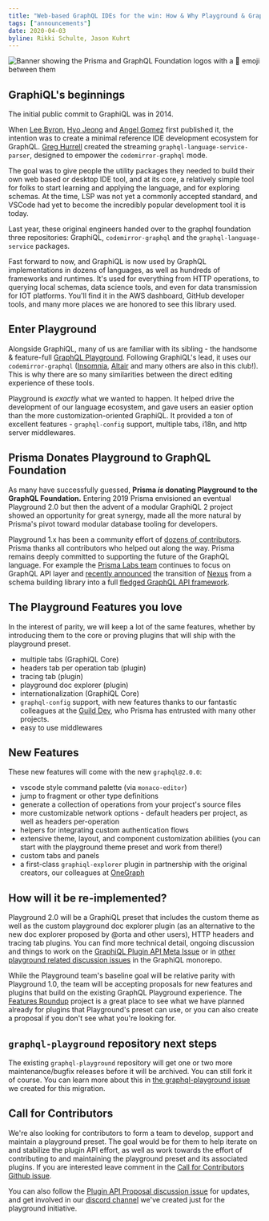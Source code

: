 ```yaml
---
title: "Web-based GraphQL IDEs for the win: How & Why Playground & GraphiQL are joining forces"
tags: ["announcements"]
date: 2020-04-03
byline: Rikki Schulte, Jason Kuhrt
---
```


![Banner showing the Prisma and GraphQL Foundation logos with a :handshake: emoji between them](/img/news/playground-transition-banner.png)

## GraphiQL's beginnings

The initial public commit to GraphiQL was in 2014.

When [Lee Byron](https://github.com/leebyron), [Hyo Jeong](https://github.com/asiandrummer) and [Angel Gomez](https://github.com/AGS-) first published it, the intention was to create a minimal reference IDE development ecosystem for GraphQL. [Greg Hurrell](https://github.com/wincent) created the streaming `graphql-language-service-parser`, designed to empower the `codemirror-graphql` mode.

The goal was to give people the utility packages they needed to build their own web based or desktop IDE tool, and at its core, a relatively simple tool for folks to start learning and applying the language, and for exploring schemas. At the time, LSP was not yet a commonly accepted standard, and VSCode had yet to become the incredibly popular development tool it is today.

Last year, these original engineers handed over to the graphql foundation three repositories: GraphiQL, `codemirror-graphql` and the `graphql-language-service` packages.

Fast forward to now, and GraphiQL is now used by GraphQL implementations in dozens of languages, as well as hundreds of frameworks and runtimes. It's used for everything from HTTP operations, to querying local schemas, data science tools, and even for data transmission for IOT platforms. You'll find it in the AWS dashboard, GitHub developer tools, and many more places we are honored to see this library used.

## Enter Playground

Alongside GraphiQL, many of us are familiar with its sibling - the handsome & feature-full [GraphQL Playground](https://github.com/prisma-labs/graphql-playground). Following GraphiQL's lead, it uses our `codemirror-graphql` ([Insomnia](https://insomnia.rest/graphql/), [Altair](https://altair.sirmuel.design/) and many others are also in this club!). This is why there are so many similarities between the direct editing experience of these tools.

Playground is _exactly_ what we wanted to happen. It helped drive the development of our language ecosystem, and gave users an easier option than the more customization-oriented GraphiQL. It provided a ton of excellent features - `graphql-config` support, multiple tabs, i18n, and http server middlewares.

## Prisma Donates Playground to GraphQL Foundation

As many have successfully guessed, **Prisma _is_ donating Playground to the GraphQL Foundation.** Entering 2019 Prisma envisioned an eventual Playground 2.0 but then the advent of a modular GraphiQL 2 project showed an opportunity for great synergy, made all the more natural by Prisma's pivot toward modular database tooling for developers.

Playground 1.x has been a community effort of [dozens of contributors](https://github.com/prisma-labs/graphql-playground/graphs/contributors). Prisma thanks all contributors who helped out along the way. Prisma remains deeply committed to supporting the future of the GraphQL language. For example the [Prisma Labs team](https://github.com/prisma-labs) continues to focus on GraphQL API layer and [recently announced](https://github.com/prisma-labs/nexus/issues/373) the transition of [Nexus](https://nexus.js.org/) from a schema building library into a full [fledged GraphQL API framework](https://www.nexusjs.org).

## The Playground Features you love

In the interest of parity, we will keep a lot of the same features, whether by introducing them to the core or proving plugins that will ship with the playground preset.

- multiple tabs (GraphiQL Core)
- headers tab per operation tab (plugin)
- tracing tab (plugin)
- playground doc explorer (plugin)
- internationalization (GraphiQL Core)
- `graphql-config` support, with new features thanks to our fantastic colleagues at the [Guild Dev](https://github.com/orgs/the-guild-org/people), who Prisma has entrusted with many other projects.
- easy to use middlewares

## New Features

These new features will come with the new `graphql@2.0.0`:

- vscode style command palette (via `monaco-editor`)
- jump to fragment or other type definitions
- generate a collection of operations from your project's source files
- more customizable network options - default headers per project, as well as headers per-operation
- helpers for integrating custom authentication flows
- extensive theme, layout, and component customization abilities (you can start with the playground theme preset and work from there!)
- custom tabs and panels
- a first-class `graphiql-explorer` plugin in partnership with the original creators, our colleagues at [OneGraph](https://www.onegraph.com/)

## How will it be re-implemented?

Playground 2.0 will be a GraphiQL preset that includes the custom theme as well as the custom playground doc explorer plugin (as an alternative to the new doc explorer proposed by @orta and other users), HTTP headers and tracing tab plugins. You can find more technical detail, ongoing discussion and things to work on the [GraphiQL Plugin API Meta Issue](https://github.com/graphql/graphiql/issues/983) or in [other playground related discussion issues](https://github.com/graphql/graphiql/issues?q=label%3Agraphql-playground-preset) in the GraphiQL monorepo.

While the Playground team's baseline goal will be relative parity with Playground 1.0, the team will be accepting proposals for new features and plugins that build on the existing GraphQL Playground experience. The [Features Roundup](https://github.com/graphql/graphiql/projects/10) project is a great place to see what we have planned already for plugins that Playground's preset can use, or you can also create a proposal if you don't see what you're looking for.

## `graphql-playground` repository next steps

The existing `graphql-playground` repository will get one or two more maintenance/bugfix releases before it will be archived. You can still fork it of course. You can learn more about this in [the graphql-playground issue](https://github.com/prisma-labs/graphql-playground/issues/1143) we created for this migration.

## Call for Contributors

We're also looking for contributors to form a team to develop, support and maintain a playground preset. The goal would be for them to help iterate on and stabilize the plugin API effort, as well as work towards the effort of contributing to and maintaining the playground preset and its associated plugins. If you are interested leave comment in the [Call for Contributors Github issue](https://github.com/graphql/graphiql/issues/1443).

You can also follow the [Plugin API Proposal discussion issue](https://github.com/graphql/graphiql/issues/983) for updates, and get involved in our [discord channel](https://discord.gg/EXUYPaY) we've created just for the playground initiative.
